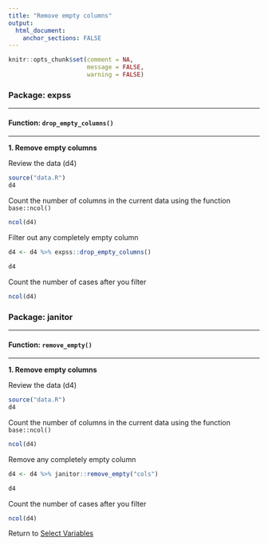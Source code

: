 ```yaml
---
title: "Remove empty columns"
output: 
  html_document:
    anchor_sections: FALSE
---
```


```r
knitr::opts_chunk$set(comment = NA,
                      message = FALSE,
                      warning = FALSE)
```


### Package: expss

---

#### Function: `drop_empty_columns()`

---

**1\. Remove empty columns**

Review the data (d4)

```r

source("data.R")
d4

```

Count the number of columns in the current data using the function `base::ncol()`

```r

ncol(d4)

```


Filter out any completely empty column

```r

d4 <- d4 %>% expss::drop_empty_columns()

d4

```

Count the number of cases after you filter

```r

ncol(d4)

```



### Package: janitor

---

#### Function: `remove_empty()`

---


**1\. Remove empty columns**

Review the data (d4)

```r

source("data.R")
d4

```

Count the number of columns in the current data using the function `base::ncol()`

```r

ncol(d4)

```


Remove any completely empty column

```r

d4 <- d4 %>% janitor::remove_empty("cols")

d4

```

Count the number of cases after you filter

```r

ncol(d4)

```

Return to [Select Variables](https://github.com/Cghlewis/data-wrangling-functions/wiki/Select-Variables)
